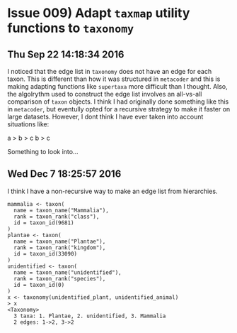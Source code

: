 # Issue 009) Adapt `taxmap` utility functions to `taxonomy`

## Thu Sep 22 14:18:34 2016

I noticed that the edge list in `taxonomy` does not have an edge for each taxon. 
This is different than how it was structured in `metacoder` and this is making adapting functions like `supertaxa` more difficult than I thought. 
Also, the algolrythm used to construct the edge list involves an all-vs-all comparison of `taxon` objects. 
I think I had originally done something like this in `metacoder`, but eventully opted for a recursive strategy to make it faster on large datasets.
However, I dont think I have ever taken into account situations like:

a > b > c
b > c

Something to look into...


## Wed Dec 7 18:25:57 2016

I think I have a non-recursive way to make an edge list from hierarchies. 

```
mammalia <- taxon(
  name = taxon_name("Mammalia"),
  rank = taxon_rank("class"),
  id = taxon_id(9681)
)
plantae <- taxon(
  name = taxon_name("Plantae"),
  rank = taxon_rank("kingdom"),
  id = taxon_id(33090)
)
unidentified <- taxon(
  name = taxon_name("unidentified"),
  rank = taxon_rank("species"),
  id = taxon_id(0)
)
x <- taxonomy(unidentified_plant, unidentified_animal)
> x
<Taxonomy>
  3 taxa: 1. Plantae, 2. unidentified, 3. Mammalia
  2 edges: 1->2, 3->2
```